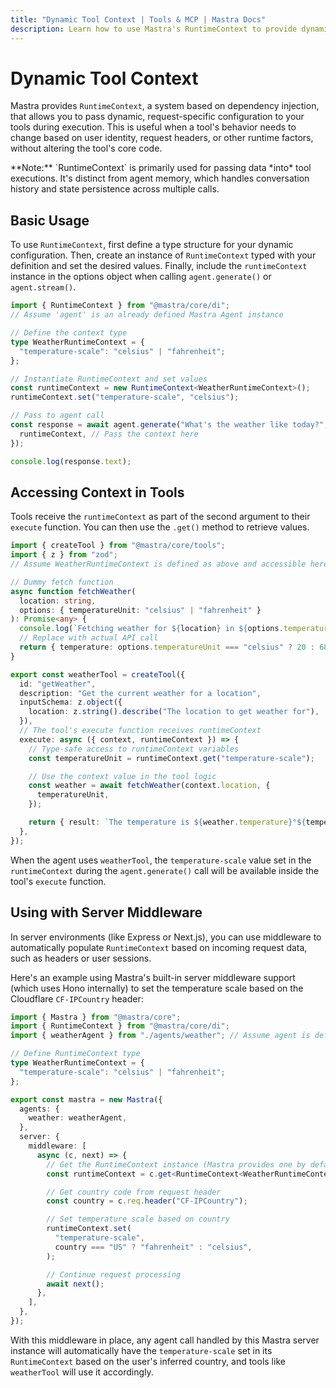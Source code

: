 ```yaml
---
title: "Dynamic Tool Context | Tools & MCP | Mastra Docs"
description: Learn how to use Mastra's RuntimeContext to provide dynamic, request-specific configuration to tools.
---
```



# Dynamic Tool Context

Mastra provides `RuntimeContext`, a system based on dependency injection, that allows you to pass dynamic, request-specific configuration to your tools during execution. This is useful when a tool's behavior needs to change based on user identity, request headers, or other runtime factors, without altering the tool's core code.

<Callout>
  **Note:** `RuntimeContext` is primarily used for passing data *into* tool executions. It's distinct from agent memory, which handles conversation history and state persistence across multiple calls.
</Callout>

## Basic Usage

To use `RuntimeContext`, first define a type structure for your dynamic configuration. Then, create an instance of `RuntimeContext` typed with your definition and set the desired values. Finally, include the `runtimeContext` instance in the options object when calling `agent.generate()` or `agent.stream()`.

```typescript
import { RuntimeContext } from "@mastra/core/di";
// Assume 'agent' is an already defined Mastra Agent instance

// Define the context type
type WeatherRuntimeContext = {
  "temperature-scale": "celsius" | "fahrenheit";
};

// Instantiate RuntimeContext and set values
const runtimeContext = new RuntimeContext<WeatherRuntimeContext>();
runtimeContext.set("temperature-scale", "celsius");

// Pass to agent call
const response = await agent.generate("What's the weather like today?", {
  runtimeContext, // Pass the context here
});

console.log(response.text);
```

## Accessing Context in Tools

Tools receive the `runtimeContext` as part of the second argument to their `execute` function. You can then use the `.get()` method to retrieve values.

```typescript filename="src/mastra/tools/weather-tool.ts"
import { createTool } from "@mastra/core/tools";
import { z } from "zod";
// Assume WeatherRuntimeContext is defined as above and accessible here

// Dummy fetch function
async function fetchWeather(
  location: string,
  options: { temperatureUnit: "celsius" | "fahrenheit" }
): Promise<any> {
  console.log(`Fetching weather for ${location} in ${options.temperatureUnit}`);
  // Replace with actual API call
  return { temperature: options.temperatureUnit === "celsius" ? 20 : 68 };
}

export const weatherTool = createTool({
  id: "getWeather",
  description: "Get the current weather for a location",
  inputSchema: z.object({
    location: z.string().describe("The location to get weather for"),
  }),
  // The tool's execute function receives runtimeContext
  execute: async ({ context, runtimeContext }) => {
    // Type-safe access to runtimeContext variables
    const temperatureUnit = runtimeContext.get("temperature-scale");

    // Use the context value in the tool logic
    const weather = await fetchWeather(context.location, {
      temperatureUnit,
    });

    return { result: `The temperature is ${weather.temperature}°${temperatureUnit === "celsius" ? "C" : "F"}` };
  },
});
```

When the agent uses `weatherTool`, the `temperature-scale` value set in the `runtimeContext` during the `agent.generate()` call will be available inside the tool's `execute` function.

## Using with Server Middleware

In server environments (like Express or Next.js), you can use middleware to automatically populate `RuntimeContext` based on incoming request data, such as headers or user sessions.

Here's an example using Mastra's built-in server middleware support (which uses Hono internally) to set the temperature scale based on the Cloudflare `CF-IPCountry` header:

```typescript filename="src/mastra/index.ts"
import { Mastra } from "@mastra/core";
import { RuntimeContext } from "@mastra/core/di";
import { weatherAgent } from "./agents/weather"; // Assume agent is defined elsewhere

// Define RuntimeContext type
type WeatherRuntimeContext = {
  "temperature-scale": "celsius" | "fahrenheit";
};

export const mastra = new Mastra({
  agents: {
    weather: weatherAgent,
  },
  server: {
    middleware: [
      async (c, next) => {
        // Get the RuntimeContext instance (Mastra provides one by default)
        const runtimeContext = c.get<RuntimeContext<WeatherRuntimeContext>>("runtimeContext");

        // Get country code from request header
        const country = c.req.header("CF-IPCountry");

        // Set temperature scale based on country
        runtimeContext.set(
          "temperature-scale",
          country === "US" ? "fahrenheit" : "celsius",
        );

        // Continue request processing
        await next();
      },
    ],
  },
});
```

With this middleware in place, any agent call handled by this Mastra server instance will automatically have the `temperature-scale` set in its `RuntimeContext` based on the user's inferred country, and tools like `weatherTool` will use it accordingly.
